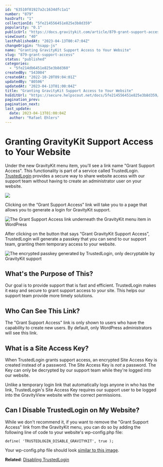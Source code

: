 ```yaml
---
id: "63510f01927a2c1634dfc1a1"
number: "879"
hasDraft: "1"
collectionId: "5fe214556451e825e3b8d359"
popularity: "0.1"
publicUrl: "https://docs.gravitykit.com/article/879-grant-support-access"
viewCount: "40"
lastPublishedAt: "2023-04-13T00:47:04Z"
changeOrigin: "hsapp-js"
name: "Granting GravityKit Support Access to Your Website"
slug: "879-grant-support-access"
status: "published"
categories: 
  - "5fe214db6451e825e3b8d360"
createdBy: "543004"
createdAt: "2022-10-20T09:04:01Z"
updatedBy: "80506"
updatedAt: "2023-04-13T01:00:04Z"
title: "Granting GravityKit Support Access to Your Website"
hsEditUrl: "https://secure.helpscout.net/docs/5fe214556451e825e3b8d359/article/63510f01927a2c1634dfc1a1"
pagination_prev: 
pagination_next: 
last_update:
  date: 2023-04-13T01:00:04Z
  author: "Rafael Ehlers"
---
```


# Granting GravityKit Support Access to Your Website

Under the new GravityKit menu item, you'll see a link name "Grant Support Access". This functionality is part of a service called TrustedLogin. [TrustedLogin](https://www.trustedlogin.com/about/easy-and-safe/) provides a secure way to share website access with our support team without having to create an administrator user on your website.

![](https://s3.amazonaws.com/helpscout.net/docs/assets/54c58489e4b051242988532c/images/643751057133de139103e53b/file-RgS5wV0XSi.png)

Clicking on the “Grant Support Access” link will take you to a page that allows you to generate a login for GravityKit support.

![The Grant Support Access link underneath the GravityKit menu item in WordPress](https://s3.amazonaws.com/helpscout.net/docs/assets/54c58489e4b051242988532c/images/63512c058a552811521e6d55/file-WhkFxmmJLc.png)

After clicking on the button that says “Grant GravityKit Support Access”, TrustedLogin will generate a passkey that you can send to our support team, granting them temporary access to your website.

![The encrypted passkey generated by TrustedLogin, only decryptable by GravityKit support](https://s3.amazonaws.com/helpscout.net/docs/assets/54c58489e4b051242988532c/images/635117514d805871ceaa5029/file-2OjpfLjCWx.png)

## What's the Purpose of This?

Our goal is to provide support that is fast and efficient. TrustedLogin makes it easy and secure to grant support access to your site. This helps our support team provide more timely solutions.

## Who Can See This Link?

The "Grant Support Access" link is only shown to users who have the capability to create new users. By default, only WordPress administrators will see this link.

## What is a Site Access Key?

When TrustedLogin grants support access, an encrypted Site Access Key is created instead of a password. The Site Access Key is *not* a password. The Key can only be decrypted by our support team while they're logged into our website.

Unlike a temporary login link that automatically logs anyone in who has the link, TrustedLogin's Site Access Key requires our support user to be logged into the GravityView website with the correct permissions.

## Can I Disable TrustedLogin on My Website?

While we don't recommend it, if you want to remove the "Grant Support Access" link from the GravityKit menu, you can do so by adding the following line of code to your website's wp-config.php file:

`define( 'TRUSTEDLOGIN_DISABLE_GRAVITYKIT', true );`

Your wp-config.php file should look [similar to this image](https://s3.amazonaws.com/helpscout.net/docs/assets/54c58489e4b051242988532c/images/614e28c20332cb5b9e9ade25/file-jikrclNvba.png).

**Related**: [Disabling TrustedLogin](https://help.trustedlogin.com/article/788-disabling-trustedlogin)